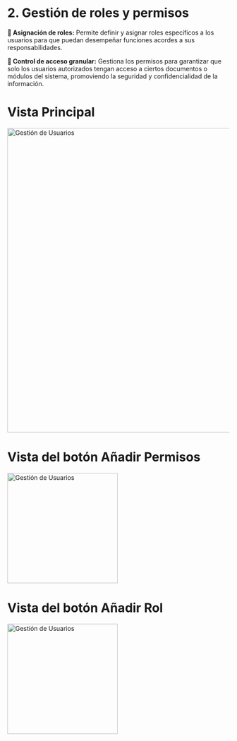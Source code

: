 # 2. Gestión de roles y permisos

**🔖 Asignación de roles:**   Permite definir y asignar roles específicos a los usuarios para que puedan desempeñar funciones acordes a sus responsabilidades.

**🔐 Control de acceso granular:**   Gestiona los permisos para garantizar que solo los usuarios autorizados tengan acceso a ciertos documentos o módulos del sistema, promoviendo la seguridad y confidencialidad de la información.

# Vista Principal
<div>
  <img src="/images/platforms/roles.png" width="690px" alt="Gestión de Usuarios" />
</div>

# Vista del botón Añadir Permisos
<div>
  <img src="/images/platforms/nuevo.png" width="250px" alt="Gestión de Usuarios" />
</div>

# Vista del botón Añadir Rol
<div>
  <img src="/images/platforms/rol.png" width="250px" alt="Gestión de Usuarios" />
</div>
